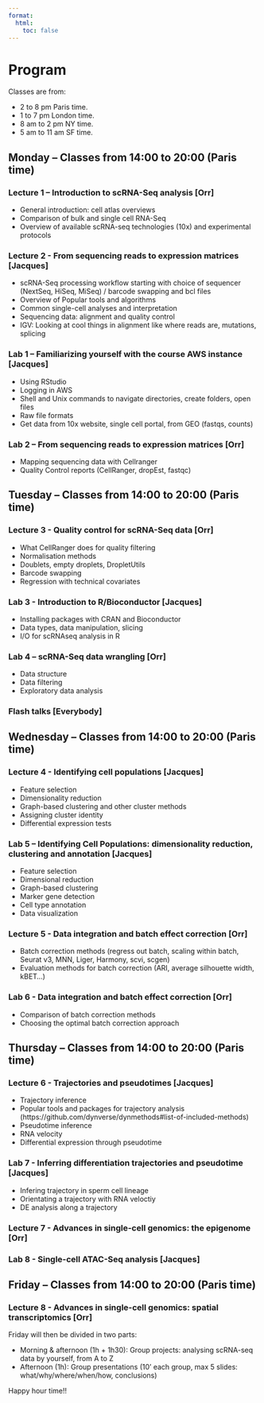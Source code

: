 ```yaml
---
format:
  html:
    toc: false
---
```


# Program {-}

Classes are from: 

- 2 to 8 pm Paris time.
- 1 to 7 pm London time.
- 8 am to 2 pm NY time.
- 5 am to 11 am SF time.

## Monday – Classes from 14:00 to 20:00 (Paris time) {-}

### Lecture 1 – Introduction to scRNA-Seq analysis [Orr]  {-}

  - General introduction: cell atlas overviews
  - Comparison of bulk and single cell RNA-Seq
  - Overview of available scRNA-seq technologies (10x) and experimental protocols

### Lecture 2 - From sequencing reads to expression matrices [Jacques]  {-}

  - scRNA-Seq processing workflow starting with choice of sequencer (NextSeq, HiSeq, MiSeq) / barcode swapping and bcl files
  - Overview of Popular tools and algorithms
  - Common single-cell analyses and interpretation
  - Sequencing data: alignment and quality control
  - IGV: Looking at cool things in alignment like where reads are, mutations, splicing

### Lab 1 – Familiarizing yourself with the course AWS instance [Jacques]  {-}

  - Using RStudio
  - Logging in AWS
  - Shell and Unix commands to navigate directories, create folders, open files
  - Raw file formats
  - Get data from 10x website, single cell portal, from GEO (fastqs, counts)

### Lab 2 – From sequencing reads to expression matrices [Orr]  {-}

  - Mapping sequencing data with Cellranger
  - Quality Control reports (CellRanger, dropEst, fastqc)

## Tuesday – Classes from 14:00 to 20:00 (Paris time) {-}

### Lecture 3 - Quality control for scRNA-Seq data [Orr]  {-}
  - What CellRanger does for quality filtering
  - Normalisation methods 
  - Doublets, empty droplets, DropletUtils
  - Barcode swapping
  - Regression with technical covariates

### Lab 3 - Introduction to R/Bioconductor [Jacques]  {-}
  - Installing packages with CRAN and Bioconductor
  - Data types, data manipulation, slicing
  - I/O for scRNAseq analysis in R

### Lab 4 – scRNA-Seq data wrangling [Orr]   {-}
  - Data structure
  - Data filtering
  - Exploratory data analysis

### Flash talks [Everybody]  {-}

## Wednesday – Classes from 14:00 to 20:00 (Paris time) {-}

### Lecture 4 - Identifying cell populations [Jacques]  {-}
  - Feature selection
  - Dimensionality reduction
  - Graph-based clustering and other cluster methods
  - Assigning cluster identity
  - Differential expression tests

### Lab 5 – Identifying Cell Populations: dimensionality reduction, clustering and annotation [Jacques]  {-}
  - Feature selection
  - Dimensional reduction 
  - Graph-based clustering
  - Marker gene detection
  - Cell type annotation
  - Data visualization

### Lecture 5 - Data integration and batch effect correction [Orr]  {-}
  - Batch correction methods (regress out batch, scaling within batch, Seurat v3, MNN, Liger, Harmony, scvi, scgen)
  - Evaluation methods for batch correction (ARI, average silhouette width, kBET…)

### Lab 6 - Data integration and batch effect correction [Orr]  {-}
  - Comparison of batch correction methods
  - Choosing the optimal batch correction approach

## Thursday – Classes from 14:00 to 20:00 (Paris time) {-}

### Lecture 6 - Trajectories and pseudotimes [Jacques]  {-}
  - Trajectory inference
  - Popular tools and packages for trajectory analysis (https://github.com/dynverse/dynmethods#list-of-included-methods)
  - Pseudotime inference
  - RNA velocity 
  - Differential expression through pseudotime

### Lab 7 - Inferring differentiation trajectories and pseudotime [Jacques]  {-}
  - Infering trajectory in sperm cell lineage
  - Orientating a trajectory with RNA veloctiy
  - DE analysis along a trajectory

### Lecture 7 - Advances in single-cell genomics: the epigenome [Orr]  {-}

### Lab 8 - Single-cell ATAC-Seq analysis [Jacques]  {-}

## Friday – Classes from 14:00 to 20:00 (Paris time) {-}

### Lecture 8 - Advances in single-cell genomics: spatial transcriptomics [Orr]  {-}

Friday will then be divided in two parts: 

- Morning & afternoon (1h + 1h30): Group projects: analysing scRNA-seq data by yourself, from A to Z
- Afternoon (1h): Group presentations (10' each group, max 5 slides: what/why/where/when/how, conclusions)

Happy hour time!!

